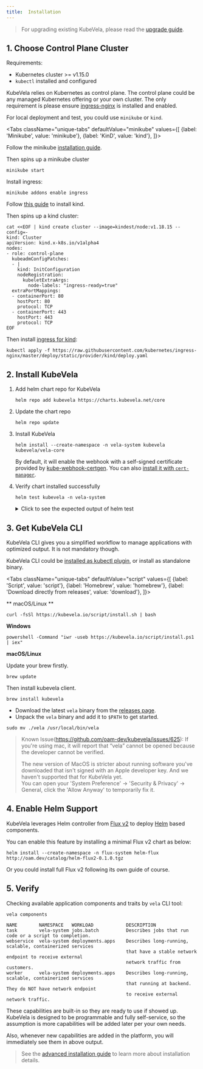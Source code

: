 ```yaml
---
title:  Installation
---
```



> For upgrading existing KubeVela, please read the [upgrade guide](./advanced-install/#upgrade).

## 1. Choose Control Plane Cluster

Requirements:
- Kubernetes cluster >= v1.15.0
- `kubectl` installed and configured

KubeVela relies on Kubernetes as control plane. The control plane could be any managed Kubernetes offering or your own cluster. The only requirement is please ensure [ingress-nginx](https://kubernetes.github.io/ingress-nginx/deploy/) is installed and enabled.

For local deployment and test, you could use `minikube` or `kind`.

<Tabs
className="unique-tabs"
defaultValue="minikube"
values={[
{label: 'Minikube', value: 'minikube'},
{label: 'KinD', value: 'kind'},
]}>
<TabItem value="minikube">

Follow the minikube [installation guide](https://minikube.sigs.k8s.io/docs/start/).

Then spins up a minikube cluster

```shell script
minikube start
```

Install ingress:

```shell script
minikube addons enable ingress
``` 

  </TabItem>
  <TabItem value="kind">

Follow [this guide](https://kind.sigs.k8s.io/docs/user/quick-start/#installation) to install kind.

Then spins up a kind cluster:

```shell script
cat <<EOF | kind create cluster --image=kindest/node:v1.18.15 --config=-
kind: Cluster
apiVersion: kind.x-k8s.io/v1alpha4
nodes:
- role: control-plane
  kubeadmConfigPatches:
  - |
    kind: InitConfiguration
    nodeRegistration:
      kubeletExtraArgs:
        node-labels: "ingress-ready=true"
  extraPortMappings:
  - containerPort: 80
    hostPort: 80
    protocol: TCP
  - containerPort: 443
    hostPort: 443
    protocol: TCP
EOF
```

Then install [ingress for kind](https://kind.sigs.k8s.io/docs/user/ingress/#ingress-nginx):
```shell script
kubectl apply -f https://raw.githubusercontent.com/kubernetes/ingress-nginx/master/deploy/static/provider/kind/deploy.yaml
```

  </TabItem>
</Tabs>


## 2. Install KubeVela

1. Add helm chart repo for KubeVela
    ```shell script
    helm repo add kubevela https://charts.kubevela.net/core
    ```

2. Update the chart repo
    ```shell script
    helm repo update
    ```
   
3. Install KubeVela
    ```shell script
    helm install --create-namespace -n vela-system kubevela kubevela/vela-core
    ```
    By default, it will enable the webhook with a self-signed certificate provided by [kube-webhook-certgen](https://github.com/jet/kube-webhook-certgen).
    You can also [install it with `cert-manager`](./advanced-install#install-kubevela-with-cert-manager).

4. Verify chart installed successfully
    ```shell script
    helm test kubevela -n vela-system
    ```

    <details> <summary> Click to see the expected output of helm test </summary>

    ```shell
    Pod kubevela-application-test pending
    Pod kubevela-application-test pending
    Pod kubevela-application-test running
    Pod kubevela-application-test succeeded
    NAME: kubevela
    LAST DEPLOYED: Tue Apr 13 18:42:20 2021
    NAMESPACE: vela-system
    STATUS: deployed
    REVISION: 1
    TEST SUITE:     kubevela-application-test
    Last Started:   Fri Apr 16 20:49:10 2021
    Last Completed: Fri Apr 16 20:50:04 2021
    Phase:          Succeeded
    TEST SUITE:     first-vela-app
    Last Started:   Fri Apr 16 20:49:10 2021
    Last Completed: Fri Apr 16 20:49:10 2021
    Phase:          Succeeded
    NOTES:
    Welcome to use the KubeVela! Enjoy your shipping application journey!
    ```

    </details>

## 3. Get KubeVela CLI

KubeVela CLI gives you a simplified workflow to manage applications with optimized output. It is not mandatory though.

KubeVela CLI could be [installed as kubectl plugin](./advanced-install#install-kubectl-vela-plugin), or install as standalone binary.

<Tabs
    className="unique-tabs"
    defaultValue="script"
    values={[
        {label: 'Script', value: 'script'},
        {label: 'Homebrew', value: 'homebrew'},
        {label: 'Download directly from releases', value: 'download'},
    ]}>
<TabItem value="script">

** macOS/Linux **

```shell script
curl -fsSl https://kubevela.io/script/install.sh | bash
```

**Windows**

```shell script
powershell -Command "iwr -useb https://kubevela.io/script/install.ps1 | iex"
```
</TabItem>
<TabItem value="homebrew">

**macOS/Linux**

Update your brew firstly.
```shell script
brew update
```
Then install kubevela client.

```shell script
brew install kubevela
```
</TabItem>
<TabItem value="download">

- Download the latest `vela` binary from the [releases page](https://github.com/oam-dev/kubevela/releases).
- Unpack the `vela` binary and add it to `$PATH` to get started.

```shell script
sudo mv ./vela /usr/local/bin/vela
```

> Known Issue(https://github.com/oam-dev/kubevela/issues/625): 
> If you're using mac, it will report that “vela” cannot be opened because the developer cannot be verified.
>
> The new version of MacOS is stricter about running software you've downloaded that isn't signed with an Apple developer key. And we haven't supported that for KubeVela yet.  
> You can open your 'System Preference' -> 'Security & Privacy' -> General, click the 'Allow Anyway' to temporarily fix it.

</TabItem>
</Tabs>

## 4. Enable Helm Support

KubeVela leverages Helm controller from [Flux v2](https://github.com/fluxcd/flux2) to deploy [Helm](https://helm.sh/) based components.

You can enable this feature by installing a minimal Flux v2 chart as below:

```shell
helm install --create-namespace -n flux-system helm-flux http://oam.dev/catalog/helm-flux2-0.1.0.tgz
```

Or you could install full Flux v2 following its own guide of course.


## 5. Verify

Checking available application components and traits by `vela` CLI tool:

```shell script
vela components
```
```console
NAME      	NAMESPACE  	WORKLOAD        	DESCRIPTION
task      	vela-system	jobs.batch      	Describes jobs that run code or a script to completion.
webservice	vela-system	deployments.apps	Describes long-running, scalable, containerized services
          	           	                	that have a stable network endpoint to receive external
          	           	                	network traffic from customers.
worker    	vela-system	deployments.apps	Describes long-running, scalable, containerized services
          	           	                	that running at backend. They do NOT have network endpoint
          	           	                	to receive external network traffic.
```

These capabilities are built-in so they are ready to use if showed up. KubeVela is designed to be programmable and fully self-service, so the assumption is more capabilities will be added later per your own needs. 

Also, whenever new capabilities are added in the platform, you will immediately see them in above output.

> See the [advanced installation guide](./advanced-install) to learn more about installation details.
